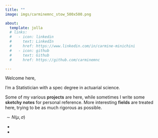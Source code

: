 ```yaml
---
title: ""
image: imgs/carminemnc_stow_500x500.png

about:
  template: jolla
  # links:
  #   - icon: linkedin
  #     text: LinkedIn
  #     href: https://www.linkedin.com/in/carmine-minichini
  #   - icon: github
  #     text: Github
  #     href: https://github.com/carminemnc

---
```


Welcome here,

I'm a Statistician with a spec degree in actuarial science.

Some of my various <a href="projects.qmd" class="cool-link">projects</a> are here, while sometimes I write some <a href="notebooks.qmd" class="cool-link">sketchy notes</a> for personal reference. More interesting <a href="posts.qmd" class="cool-link">fields</a> are treated here, trying to be as much rigorous as possible.

$\sim N(\mu, \sigma)$

<style>
  .cool-link {
    position: relative;
    text-decoration: none;
    color: #333;
    font-weight: bold;
    transition: color 0.3s ease;
  }

  .cool-link::before {
    content: "";
    position: absolute;
    bottom: -2px;
    left: 0;
    width: 100%;
    height: 2px;
    background-color: #333;
    transform: scaleX(0);
    transition: transform 0.3s ease;
  }

  .cool-link:hover {
    color: #666;
  }

  .cool-link:hover::before {
    transform: scaleX(1);
  }
</style>
<!--/html_preserve-->

<!--/html_preserve-->

<div class="social-container">
  <ul class="social-icons">
    <li>
       <a href="https://github.com/carminemnc"><i class="fa fa-github"></i></a>
    </li>
    <li>
       <a href="https://www.linkedin.com/in/carmine-minichini"><i class="fa fa-linkedin"></i></a>
    </li>
  </ul>
</div>

